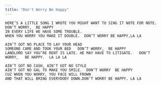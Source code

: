 ```yaml
---
title: "Don't Worry Be Happy"
---
```


```
HERE’S A LITTLE SONG I WROTE YOU MIGHT WANT TO SING IT NOTE FOR NOTE.  DON’T WORRY,  BE HAPPY
IN EVERY LIFE WE HAVE SOME TROUBLE. 
WHEN YOU WORRY YOU MAKE IT DOUBLE.  DON’T WORRY BE HAPPY,LA LA

AIN’T GOT NO PLACE TO LAY YOUR HEAD
SOMEONE CAME AND TOOK YOUR BED   DON’T WORRY,  BE HAPPY
LANDLORD SAY YOU’RE RENT IS LATE. HE MAY HAVE TO LITIGATE.   DON’T WORRY,   BE HAPPY.  LA LA LA

AIN’T GOT NO CASH, AIN’T GOT NO STYLE
AIN’T GOT NO GAL TO MAKE YOU SMILE.  DON’T WORRY  BE HAPPY
CUZ WHEN YOU WORRY, YOU FACE WILL FROWN
AND THAT WILL BRING EVERYDODY DOWN.DON’T WORRY BE HAPPY. LA LA 
```
